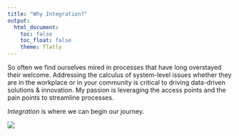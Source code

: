 ```yaml
---
title: "Why Integration?"
output: 
  html_document:
    toc: false
    toc_float: false
    theme: flatly
---
```



So often we find ourselves mired in processes that have long overstayed their welcome. Addressing the calculus of system-level issues whether they are in the workplace or in your community is critical to driving data-driven solutions & innovation. My passion is leveraging the access points and the pain points to streamline processes. 

_Integration_ is where we can begin our journey. 


![](https://upload.wikimedia.org/wikipedia/commons/f/fe/Puzzle.jpg)
